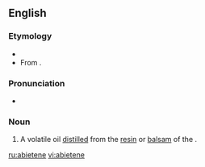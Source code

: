 ==English==

===Etymology===
* {{suffix|abietic|ene|lang=en}}
* From {{etyl|la|en}} {{m|la|abies||silver fir (tree)}}.

===Pronunciation===
* {{a|US}} {{IPA|/ˈæb.i.əˌtin/|lang=en}}

===Noun===
{{en-noun}}

# {{lb|en|organic chemistry}} A volatile oil [[distilled]] from the [[resin]] or [[balsam]] of the {{vern|nut pine|pedia=1}} {{taxlink|Pinus sabiniana|species|noshow=1}}.

[[ru:abietene]]
[[vi:abietene]]